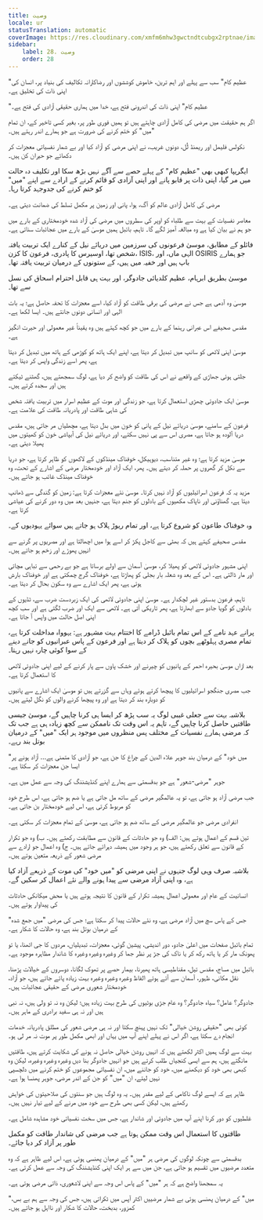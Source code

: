 ```yaml
---
title: وصیت
locale: ur
statusTranslation: automatic
coverImage: https://res.cloudinary.com/xmfm6mhw3gwctndtcubgx2rptnae/image/upload/v1740468922/small_cover_tratado_de_psicologia_revolucionaria_a4c0dca4e0.webp
sidebar:
    label: 28. وصیت
    order: 28
---
```

"عظیم کام" سب سے پہلے اور اہم ترین، خاموش کوششوں اور رضاکارانہ تکالیف کی بنیاد پر، انسان کی اپنی ذات کی تخلیق ہے۔

"عظیم کام" اپنی ذات کی اندرونی فتح ہے، خدا میں ہماری حقیقی آزادی کی فتح ہے۔

اگر ہم حقیقت میں مرضی کی کامل آزادی چاہتے ہیں تو ہمیں فوری طور پر، بغیر کسی تاخیر کے، ان تمام "میں" کو ختم کرنے کی ضرورت ہے جو ہمارے اندر رہتے ہیں۔

نکولس فلیمل اور ریمنڈ لُل، دونوں غریب، نے اپنی مرضی کو آزاد کیا اور بے شمار نفسیاتی معجزات کر دکھائے جو حیران کن ہیں۔

ایگریپا کبھی بھی "عظیم کام" کے پہلے حصے سے آگے نہیں بڑھ سکا اور تکلیف دہ حالت میں مر گیا، اپنی ذات پر قابو پانے اور اپنی آزادی کو قائم کرنے کے ارادے سے اپنے "میں" کو ختم کرنے کی جدوجہد کرتا رہا۔

مرضی کی کامل آزادی عالم کو آگ، ہوا، پانی اور زمین پر مکمل تسلط کی ضمانت دیتی ہے۔

معاصر نفسیات کے بہت سے طلباء کو اوپر کی سطروں میں مرضی کی آزاد شدہ خودمختاری کے بارے میں جو ہم نے بیان کیا ہے وہ مبالغہ آمیز لگے گا۔ تاہم، بائبل ہمیں موسیٰ کے بارے میں عجائبات سناتی ہے۔

فائلو کے مطابق، موسیٰ فرعونوں کی سرزمین میں دریائے نیل کے کنارے ایک تربیت یافتہ شخص تھا، اوسیرس کا پادری، فرعون کا کزن، ISIS، الہی ماں، اور OSIRIS جو ہمارے باپ ہیں اور خفیہ میں ہیں، کے ستونوں کے درمیان تربیت یافتہ تھا۔

موسیٰ بطریق ابرہام، عظیم کلدیائی جادوگر، اور بہت ہی قابل احترام اسحاق کی نسل سے تھا۔

موسیٰ وہ آدمی ہے جس نے مرضی کی برقی طاقت کو آزاد کیا، اسے معجزات کا تحفہ حاصل ہے؛ یہ بات الہی اور انسانی دونوں جانتے ہیں۔ ایسا لکھا ہے۔

مقدس صحیفے اس عبرانی رہنما کے بارے میں جو کچھ کہتے ہیں وہ یقیناً غیر معمولی اور حیرت انگیز ہے۔

موسیٰ اپنی لاٹھی کو سانپ میں تبدیل کر دیتا ہے، اپنے ایک ہاتھ کو کوڑھی کے ہاتھ میں تبدیل کر دیتا ہے، پھر اسے زندگی واپس کر دیتا ہے۔

جلتی ہوئی جھاڑی کے واقعے نے اس کی طاقت کو واضح کر دیا ہے، لوگ سمجھتے ہیں، گھٹنے ٹیکتے ہیں اور سجدہ کرتے ہیں۔

موسیٰ ایک جادوئی چھڑی استعمال کرتا ہے، جو زندگی اور موت کے عظیم اسرار میں تربیت یافتہ شخص کی شاہی طاقت اور پادریانہ طاقت کی علامت ہے۔

فرعون کے سامنے، موسیٰ دریائے نیل کے پانی کو خون میں بدل دیتا ہے، مچھلیاں مر جاتی ہیں، مقدس دریا آلودہ ہو جاتا ہے، مصری اس سے پی نہیں سکتے، اور دریائے نیل کی آبپاشی خون کو کھیتوں میں پھیلا دیتی ہے۔

موسیٰ مزید کرتا ہے؛ وہ غیر متناسب، دیوہیکل، خوفناک مینڈکوں کے لاکھوں کو ظاہر کرتا ہے، جو دریا سے نکل کر گھروں پر حملہ کر دیتے ہیں۔ پھر، ایک آزاد اور خودمختار مرضی کے اشارے کے تحت، وہ خوفناک مینڈک غائب ہو جاتے ہیں۔

مزید یہ کہ فرعون اسرائیلیوں کو آزاد نہیں کرتا۔ موسیٰ نئے معجزات کرتا ہے: زمین کو گندگی سے ڈھانپ دیتا ہے، گھناؤنی اور ناپاک مکھیوں کے بادلوں کو جنم دیتا ہے، جنہیں بعد میں وہ دور کرنے کی عیاشی کرتا ہے۔

وہ خوفناک طاعون کو شروع کرتا ہے، اور تمام ریوڑ ہلاک ہو جاتے ہیں سوائے یہودیوں کے۔

مقدس صحیفے کہتے ہیں کہ بھٹی سے کاجل پکڑ کر اسے ہوا میں اچھالتا ہے اور مصریوں پر گرنے سے انہیں پھوڑے اور زخم ہو جاتے ہیں۔

اپنی مشہور جادوئی لاٹھی کو پھیلا کر، موسیٰ آسمان سے اولے برساتا ہے جو بے رحمی سے تباہی مچاتی اور مار ڈالتی ہے۔ اس کے بعد وہ شعلہ بار بجلی کو پھاڑتا ہے، خوفناک گرج چمکتی ہے اور خوفناک بارش ہوتی ہے، پھر ایک اشارے سے وہ سکون بحال کر دیتا ہے۔

تاہم، فرعون بدستور غیر لچکدار ہے۔ موسیٰ اپنی جادوئی لاٹھی کی ایک زبردست ضرب سے، ٹڈیوں کے بادلوں کو گویا جادو سے ابھارتا ہے، پھر تاریکی آتی ہے۔ لاٹھی سے ایک اور ضرب لگتی ہے اور سب کچھ اپنی اصل حالت میں واپس آ جاتا ہے۔

پرانے عہد نامے کے اس تمام بائبل ڈرامے کا اختتام بہت مشہور ہے: یہوواہ مداخلت کرتا ہے، تمام مصری پہلوٹھے بچوں کو ہلاک کر دیتا ہے اور فرعون کے پاس عبرانیوں کو جانے دینے کے سوا کوئی چارہ نہیں رہتا۔

بعد ازاں موسیٰ بحیرہ احمر کے پانیوں کو چیرنے اور خشک پاوں سے پار کرنے کے لیے اپنی جادوئی لاٹھی کا استعمال کرتا ہے۔

جب مصری جنگجو اسرائیلیوں کا پیچھا کرتے ہوئے وہاں سے گزرتے ہیں تو موسیٰ ایک اشارے سے پانیوں کو دوبارہ بند کر دیتا ہے اور وہ پیچھا کرنے والوں کو نگل لیتے ہیں۔

بلاشبہ بہت سے جعلی غیبی لوگ یہ سب پڑھ کر ایسا ہی کرنا چاہیں گے، موسیٰ جیسی طاقتیں حاصل کرنا چاہیں گے، تاہم یہ اس وقت تک ناممکن سے کچھ زیادہ ہی ہے جب تک کہ مرضی ہمارے نفسیات کے مختلف پس منظروں میں موجود ہر ایک "میں" کے درمیان بوتل بند رہے۔

"میں خود" کے درمیان بند جوہر علاء الدین کے چراغ کا جن ہے، جو آزادی کا متمنی ہے... آزاد ہونے پر ایسا جن معجزات کر سکتا ہے۔

جوہر "مرضی-شعور" ہے جو بدقسمتی سے ہمارے اپنے کنڈیشننگ کی وجہ سے عمل میں ہے۔

جب مرضی آزاد ہو جاتی ہے، تو یہ عالمگیر مرضی کے ساتھ مل جاتی ہے یا ضم ہو جاتی ہے، اس طرح خود کو مربوط کرتی ہے، اس لیے خودمختار بن جاتی ہے۔

انفرادی مرضی جو عالمگیر مرضی کے ساتھ ضم ہو جاتی ہے، موسیٰ کے تمام معجزات کر سکتی ہے۔

تین قسم کے اعمال ہوتے ہیں: الف) وہ جو حادثات کے قانون سے مطابقت رکھتے ہیں۔ ب) وہ جو تکرار کے قانون سے تعلق رکھتے ہیں، جو ہر وجود میں ہمیشہ دہرائے جاتے ہیں۔ ج) وہ اعمال جو ارادے سے مرضی شعور کے ذریعہ متعین ہوتے ہیں۔

بلاشبہ صرف وہی لوگ جنہوں نے اپنی مرضی کو "میں خود" کی موت کے ذریعے آزاد کیا ہے، وہ اپنی آزاد مرضی سے پیدا ہونے والے نئے اعمال کر سکیں گے۔

انسانیت کے عام اور معمولی اعمال ہمیشہ تکرار کے قانون کا نتیجہ ہوتے ہیں یا محض میکانکی حادثات کی پیداوار ہوتے ہیں۔

جس کے پاس سچ میں آزاد مرضی ہے، وہ نئے حالات پیدا کر سکتا ہے؛ جس کی مرضی "میں جمع شدہ" کے درمیان بوتل بند ہے، وہ حالات کا شکار ہے۔

تمام بائبل صفحات میں اعلیٰ جادو، دور اندیشی، پیشین گوئی، معجزات، تبدیلیاں، مردوں کا جی اٹھنا، یا تو پھونک مار کر یا ہاتھ رکھ کر یا ناک کی جڑ پر نظر جما کر وغیرہ وغیرہ وغیرہ کا شاندار مظاہرہ موجود ہے۔

بائبل میں مساج، مقدس تیل، مقناطیسی ہاتھ پھیرنا، بیمار حصے پر تھوک لگانا، دوسروں کے خیالات پڑھنا، نقل مکانی، ظہور، آسمان سے آئے ہوئے الفاظ وغیرہ وغیرہ وغیرہ بہت زیادہ پائے جاتے ہیں، جو آزاد، خودمختار شعوری مرضی کے حقیقی عجائبات ہیں۔

جادوگر؟ عامل؟ سیاہ جادوگر؟ وہ عام جڑی بوٹیوں کی طرح بہت زیادہ ہیں؛ لیکن وہ نہ تو ولی ہیں، نہ نبی ہیں اور نہ ہی سفید برادری کے ماہر ہیں۔

کوئی بھی "حقیقی روشن خیالی" تک نہیں پہنچ سکتا اور نہ ہی مرضی شعور کی مطلق پادریانہ خدمات انجام دے سکتا ہے، اگر اس نے پہلے اپنے آپ میں یہاں اور ابھی مکمل طور پر موت نہ مر لی ہو۔

بہت سے لوگ ہمیں اکثر لکھتے ہیں کہ انہیں روشن خیالی حاصل نہ ہونے کی شکایت کرتے ہیں، طاقتیں مانگتے ہیں، ہم سے ایسی کنجیاں طلب کرتے ہیں جو انہیں جادوگر بنا دیں وغیرہ وغیرہ وغیرہ، لیکن وہ کبھی بھی خود کو دیکھنے میں، خود کو جاننے میں، ان نفسیاتی مجموعوں کو ختم کرنے میں دلچسپی نہیں لیتے، ان "میں" کو جن کے اندر مرضی، جوہر پھنسا ہوا ہے۔

ظاہر ہے کہ ایسے لوگ ناکامی کے لیے مقدر ہیں۔ یہ وہ لوگ ہیں جو سنتوں کی صلاحیتوں کی خواہش رکھتے ہیں، لیکن کسی بھی طرح سے خود میں مرنے کے لیے تیار نہیں ہیں۔

غلطیوں کو دور کرنا اپنے آپ میں جادوئی اور شاندار ہے، جس میں سخت نفسیاتی خود مشاہدہ شامل ہے۔

طاقتوں کا استعمال اس وقت ممکن ہوتا ہے جب مرضی کی شاندار طاقت کو مکمل طور پر آزاد کر دیا جائے۔

بدقسمتی سے چونکہ لوگوں کی مرضی ہر "میں" کے درمیان پھنسی ہوئی ہے، اس لیے ظاہر ہے کہ وہ متعدد مرضیوں میں تقسیم ہو جاتی ہے، جن میں سے ہر ایک اپنی کنڈیشننگ کی وجہ سے عمل کرتی ہے۔

یہ سمجھنا واضح ہے کہ ہر "میں" کے پاس اس وجہ سے اپنی لاشعوری، ذاتی مرضی ہوتی ہے۔

"میں" کے درمیان پھنسی ہوئی بے شمار مرضییں اکثر آپس میں ٹکراتی ہیں، جس کی وجہ سے ہم بے بس، کمزور، بدبخت، حالات کا شکار اور نااہل ہو جاتے ہیں۔

